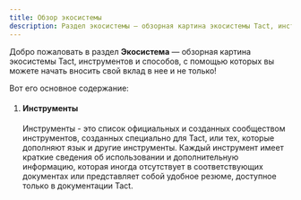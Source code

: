 ```yaml
---
title: Обзор экосистемы
description: Раздел экосистемы — обзорная картина экосистемы Tact, инструментов и способов, с помощью которых вы можете начать вносить свой вклад
---
```



Добро пожаловать в раздел **Экосистема** — обзорная картина экосистемы Tact, инструментов и способов, с помощью которых вы можете начать вносить свой вклад в нее и не только!

Вот его основное содержание:

<Steps>

1. #### Инструменты

   Инструменты - это список официальных и созданных сообществом инструментов, созданных специально для Tact, или тех, которые дополняют язык и другие инструменты. Каждый инструмент имеет краткие сведения об использовании и дополнительную информацию, которая иногда отсутствует в соответствующих документах или представляет собой удобное резюме, доступное только в документации Tact.

   <CardGrid>
    <LinkCard
      title="TypeScript"
      href="/ru/ecosystem/typescript"
    />
    <LinkCard
      title="Расширение VS Code"
      href="/ru/ecosystem/vscode"
    />
    <LinkCard
      title="Плагин JetBrains IDE"
      href="/ru/ecosystem/jetbrains"
    />
    <LinkCard
      title="Статический анализатор Misti"
      href="/ru/ecosystem/misti"
    />
   </CardGrid>

</Steps>
